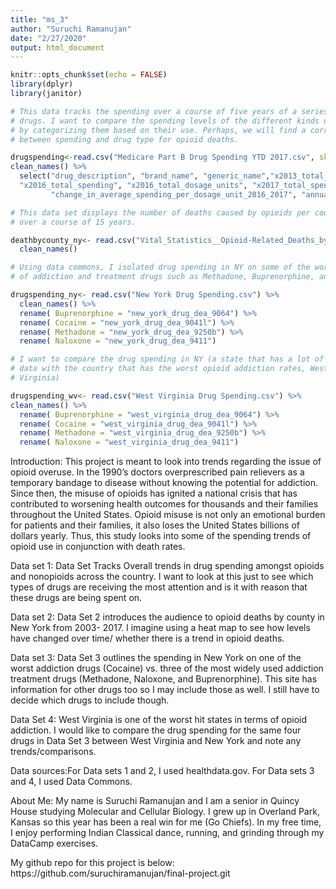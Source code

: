 ```yaml
---
title: "ms_3"
author: "Suruchi Ramanujan"
date: "2/27/2020"
output: html_document
---
```


```r
knitr::opts_chunk$set(echo = FALSE)
library(dplyr)
library(janitor)
```


```r

# This data tracks the spending over a course of five years of a series of
# drugs. I want to compare the spending levels of the different kinds of drugs
# by categorizing them based on their use. Perhaps, we will find a correlation
# between spending and drug type for opioid deaths.

drugspending<-read.csv("Medicare Part B Drug Spending YTD 2017.csv", skip = 3) %>%
clean_names() %>%
  select("drug_description", "brand_name", "generic_name","x2013_total_spending", "x2013_total_dosage_units", "x2014_total_spending", "x2014_total_dosage_units", "x2015_total_spending", "x2015_total_dosage_units",
  "x2016_total_spending", "x2016_total_dosage_units", "x2017_total_spending", "x2017_total_dosage_units",
         "change_in_average_spending_per_dosage_unit_2016_2017", "annual_growth_rate_in_average_spending_per_dosage_unit_2013_2017")
```

```r

# This data set displays the number of deaths caused by opioids per county in NY
# over a course of 15 years.

deathbycounty_ny<- read.csv("Vital_Statistics__Opioid-Related_Deaths_by_County__Beginning_2003.csv") %>%
  clean_names()

# Using data commons, I isolated drug spending in NY on some of the worst drugs
# of addiction and treatment drugs such as Methadone, Buprenorphine, and Naloxone.

drugspending_ny<- read.csv("New York Drug Spending.csv") %>%
  clean_names() %>%
  rename( Buprenorphine = "new_york_drug_dea_9064") %>%
  rename( Cocaine = "new_york_drug_dea_9041l") %>%
  rename( Methadone = "new_york_drug_dea_9250b") %>%
  rename( Naloxone = "new_york_drug_dea_9411") 

# I want to compare the drug spending in NY (a state that has a lot of opioid
# data with the country that has the worst opioid addiction rates, West
# Virginia)

drugspending_wv<- read.csv("West Virginia Drug Spending.csv") %>%
clean_names() %>%
  rename( Buprenorphine = "west_virginia_drug_dea_9064") %>%
  rename( Cocaine = "west_virginia_drug_dea_9041l") %>%
  rename( Methadone = "west_virginia_drug_dea_9250b") %>%
  rename( Naloxone = "west_virginia_drug_dea_9411") 

```

Introduction: This project is meant to look into trends regarding the issue of opioid overuse. In the 1990's doctors overprescribed pain relievers as a temporary bandage to disease without knowing the potential for addiction. Since then, the misuse of opioids has ignited a national crisis that has contributed to worsening health outcomes for thousands and their families throughout the United States. Opioid misuse is not only an emotional burden for patients and their families, it also loses the United States billions of dollars yearly. Thus, this study looks into some of the spending trends of opioid use in conjunction with death rates.

Data set 1: Data Set Tracks Overall trends in drug spending amongst opioids and nonopioids across the country. I want to look at this just to see which types of drugs are receiving the most attention and is it with reason that these drugs are being spent on.

Data set 2: Data Set 2 introduces the audience to opioid deaths by county in New York from 2003- 2017. I imagine using a heat map to see how levels have changed over time/ whether there is a trend in opioid deaths.

Data set 3: Data Set 3 outlines the spending in New York on one of the worst addiction drugs (Cocaine) vs. three of the most widely used addiction treatment drugs (Methadone, Naloxone, and Buprenorphine). This site has information for other drugs too so I may include those as well. I still have to decide which drugs to include though.

Data Set 4: West Virginia is one of the worst hit states in terms of opioid addiction. I would like to compare the drug spending for the same four drugs in Data Set 3 between West Virginia and New York and note any trends/comparisons.

Data sources:For Data sets 1 and 2, I used healthdata.gov. For Data sets 3 and 4, I used Data Commons.

About Me: My name is Suruchi Ramanujan and I am a senior in Quincy House studying Molecular and Cellular Biology. I grew up in Overland Park, Kansas so this year has been a real win for me (Go Chiefs). In my free time, I enjoy performing Indian Classical dance, running, and grinding through my DataCamp exercises.

My github repo for this project is below: https://github.com/suruchiramanujan/final-project.git